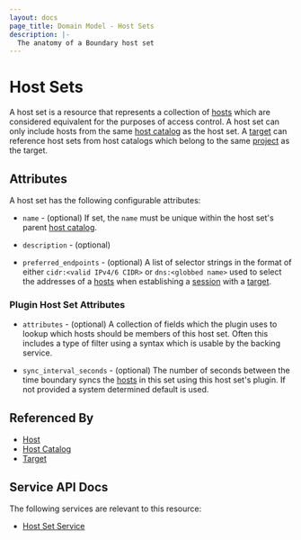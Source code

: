 ```yaml
---
layout: docs
page_title: Domain Model - Host Sets
description: |-
  The anatomy of a Boundary host set
---
```


# Host Sets

A host set is a resource
that represents a collection of [hosts][]
which are considered equivalent
for the purposes of access control.
A host set can only include hosts
from the same [host catalog][] as the host set.
A [target][] can reference host sets from host catalogs
which belong to the same [project][] as the target.

## Attributes

A host set has the following configurable attributes:

- `name` - (optional)
  If set, the `name` must be unique within the host set's parent [host catalog][].

- `description` - (optional)

- `preferred_endpoints` - (optional)
  A list of selector strings in the format of either `cidr:<valid IPv4/6 CIDR>`
  or `dns:<globbed name>` used to select the addresses of a [hosts][] when
  establishing a [session][] with a [target][].

### Plugin Host Set Attributes

- `attributes` - (optional)
  A collection of fields which the plugin uses to lookup which hosts should be
  members of this host set.  Often this includes a type of filter using a
  syntax which is usable by the backing service.

- `sync_interval_seconds` - (optional)
  The number of seconds between the time boundary syncs the [hosts][] in this
  set using this host set's plugin. If not provided a system determined default
  is used.

## Referenced By

- [Host][]
- [Host Catalog][]
- [Target][]

[host catalog]: /docs/concepts/domain-model/host-catalogs
[host catalogs]: /docs/concepts/domain-model/host-catalogs
[host]: /docs/concepts/domain-model/hosts
[hosts]: /docs/concepts/domain-model/hosts
[project]: /docs/concepts/domain-model/scopes#projects
[projects]: /docs/concepts/domain-model/scopes#projects
[session]: /docs/concepts/domain-model/sessions
[sessions]: /docs/concepts/domain-model/sessions
[target]: /docs/concepts/domain-model/targets
[targets]: /docs/concepts/domain-model/targets

## Service API Docs

The following services are relevant to this resource:

- [Host Set Service](/api-docs/host-set-service)

